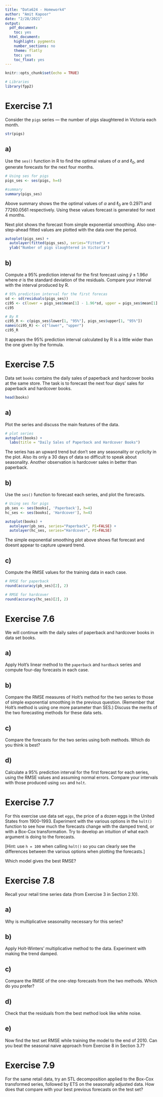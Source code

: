 ```yaml
---
title: "Data624 - Homework4"
author: "Amit Kapoor"
date: "2/28/2021"
output:
  pdf_document:
    toc: yes
  html_document:
    highlight: pygments
    number_sections: no
    theme: flatly
    toc: yes
    toc_float: yes
---
```


```r
knitr::opts_chunk$set(echo = TRUE)
```


```r
# Libraries
library(fpp2)
```

# Exercise 7.1
Consider the `pigs` series — the number of pigs slaughtered in Victoria each month.

```r
str(pigs)
```



## a)
Use the `ses()` function in R to find the optimal values of $\alpha$ and $\ell_0$, and generate forecasts for the next four months.


```r
# Using ses for pigs
pigs_ses <- ses(pigs, h=4)

#summary
summary(pigs_ses)
```

Above summary shows the the optimal values of $\alpha$ and $\ell_0$ are 0.2971 and 77260.0561 respectively. Using these values forecast is generated for next 4 months.

Next plot shows the forecast from simple exponential smoothing. Also one-step-ahead fitted values are plotted with the data over the period.

```r
autoplot(pigs_ses) +
  autolayer(fitted(pigs_ses), series="Fitted") +
  ylab("Number of pigs slaughtered in Victoria")
```



## b)
Compute a 95% prediction interval for the first forecast using $\hat{y} \pm 1.96 \sigma$ where $\sigma$ is the standard deviation of the residuals. Compare your interval with the interval produced by R.

```r
# 95% prediction interval for the first forecas
sd <- sd(residuals(pigs_ses))
ci95 <- c(lower = pigs_ses$mean[1] - 1.96*sd, upper = pigs_ses$mean[1] + 1.96*sd)
ci95
```


```r
# By R
ci95_R <- c(pigs_ses$lower[1, "95%"], pigs_ses$upper[1, "95%"])
names(ci95_R) <- c("lower", "upper")
ci95_R
```

It appears the 95% prediction interval calculated by R is a little wider than the one given by the formula.


# Exercise 7.5
Data set `books` contains the daily sales of paperback and hardcover books at the same store. The task is to forecast the next four days’ sales for paperback and hardcover books.

```r
head(books)
```




## a)
Plot the series and discuss the main features of the data.

```r
# plot series
autoplot(books) + 
  labs(title = "Daily Sales of Paperback and Hardcover Books")
```

The series has an upward trend but don't see any seasonality or cyclicity in the plot. Also its only a 30 days of data so difficult to speak about seasonality. Another observation is hardcover sales in better than paperback.

## b)
Use the `ses()` function to forecast each series, and plot the forecasts.

```r
# Using ses for pigs
pb_ses <- ses(books[, 'Paperback'], h=4)
hc_ses <- ses(books[, 'Hardcover'], h=4)

autoplot(books) +
  autolayer(pb_ses, series="Paperback", PI=FALSE) +
  autolayer(hc_ses, series="Hardcover", PI=FALSE)
```

The simple exponential smoothing plot above shows flat forecast and doesnt appear to capture upward trend.

## c)
Compute the RMSE values for the training data in each case.

```r
# RMSE for paperback
round(accuracy(pb_ses)[2], 2)
```


```r
# RMSE for hardcover
round(accuracy(hc_ses)[2], 2)
```

# Exercise 7.6
We will continue with the daily sales of paperback and hardcover books in data set books.

## a)
Apply Holt’s linear method to the `paperback` and `hardback` series and compute four-day forecasts in each case.


## b)
Compare the RMSE measures of Holt’s method for the two series to those of simple exponential smoothing in the previous question. (Remember that Holt’s method is using one more parameter than SES.) Discuss the merits of the two forecasting methods for these data sets.


## c)
Compare the forecasts for the two series using both methods. Which do you think is best?


## d)
Calculate a 95% prediction interval for the first forecast for each series, using the RMSE values and assuming normal errors. Compare your intervals with those produced using `ses` and `holt`.



# Exercise 7.7
For this exercise use data set `eggs`, the price of a dozen eggs in the United States from 1900–1993. Experiment with the various options in the `holt()` function to see how much the forecasts change with the damped trend, or with a Box-Cox transformation. Try to develop an intuition of what each argument is doing to the forecasts.

[Hint: use `h = 100` when calling `holt()` so you can clearly see the differences between the various options when plotting the forecasts.]

Which model gives the best RMSE?



# Exercise 7.8 
Recall your retail time series data (from Exercise 3 in Section 2.10).


## a)
Why is multiplicative seasonality necessary for this series?


## b)
Apply Holt-Winters’ multiplicative method to the data. Experiment with making the trend damped.


## c)
Compare the RMSE of the one-step forecasts from the two methods. Which do you prefer?


## d)
Check that the residuals from the best method look like white noise.


## e)
Now find the test set RMSE while training the model to the end of 2010. Can you beat the seasonal naive approach from Exercise 8 in Section 3.7?



# Exercise 7.9
For the same retail data, try an STL decomposition applied to the Box-Cox transformed series, followed by ETS on the seasonally adjusted data. How does that compare with your best previous forecasts on the test set?






















